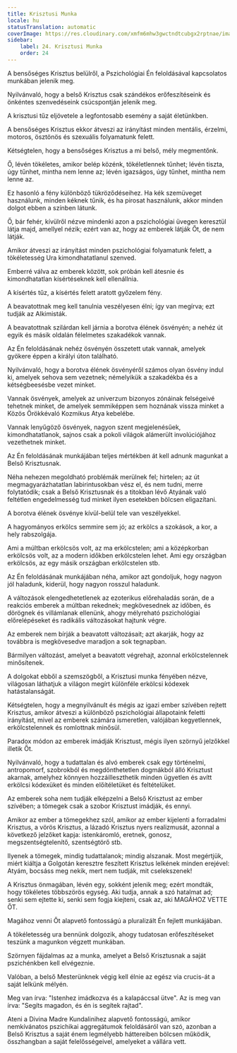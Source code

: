 ```yaml
---
title: Krisztusi Munka
locale: hu
statusTranslation: automatic
coverImage: https://res.cloudinary.com/xmfm6mhw3gwctndtcubgx2rptnae/image/upload/v1741354419/small_cover_la_gran_rebelion_28716e29d2.webp
sidebar:
    label: 24. Krisztusi Munka
    order: 24
---
```

A bensőséges Krisztus belülről, a Pszichológiai Én feloldásával kapcsolatos munkában jelenik meg.

Nyilvánvaló, hogy a belső Krisztus csak szándékos erőfeszítéseink és önkéntes szenvedéseink csúcspontján jelenik meg.

A krisztusi tűz eljövetele a legfontosabb esemény a saját életünkben.

A bensőséges Krisztus ekkor átveszi az irányítást minden mentális, érzelmi, motoros, ösztönös és szexuális folyamatunk felett.

Kétségtelen, hogy a bensőséges Krisztus a mi belső, mély megmentőnk.

Ő, lévén tökéletes, amikor belép közénk, tökéletlennek tűnhet; lévén tiszta, úgy tűnhet, mintha nem lenne az; lévén igazságos, úgy tűnhet, mintha nem lenne az.

Ez hasonló a fény különböző tükröződéseihez. Ha kék szemüveget használunk, minden kéknek tűnik, és ha pirosat használunk, akkor minden dolgot ebben a színben látunk.

Ő, bár fehér, kívülről nézve mindenki azon a pszichológiai üvegen keresztül látja majd, amellyel nézik; ezért van az, hogy az emberek látják Őt, de nem látják.

Amikor átveszi az irányítást minden pszichológiai folyamatunk felett, a tökéletesség Ura kimondhatatlanul szenved.

Emberré válva az emberek között, sok próbán kell átesnie és kimondhatatlan kísértéseknek kell ellenállnia.

A kísértés tűz, a kísértés felett aratott győzelem fény.

A beavatottnak meg kell tanulnia veszélyesen élni; így van megírva; ezt tudják az Alkimisták.

A beavatottnak szilárdan kell járnia a borotva élének ösvényén; a nehéz út egyik és másik oldalán félelmetes szakadékok vannak.

Az Én feloldásának nehéz ösvényén összetett utak vannak, amelyek gyökere éppen a királyi úton található.

Nyilvánvaló, hogy a borotva élének ösvényéről számos olyan ösvény indul ki, amelyek sehova sem vezetnek; némelyikük a szakadékba és a kétségbeesésbe vezet minket.

Vannak ösvények, amelyek az univerzum bizonyos zónáinak felségeivé tehetnek minket, de amelyek semmiképpen sem hoznának vissza minket a Közös Örökkévaló Kozmikus Atya kebelébe.

Vannak lenyűgöző ösvények, nagyon szent megjelenésűek, kimondhatatlanok, sajnos csak a pokoli világok alámerült involúciójához vezethetnek minket.

Az Én feloldásának munkájában teljes mértékben át kell adnunk magunkat a Belső Krisztusnak.

Néha nehezen megoldható problémák merülnek fel; hirtelen; az út megmagyarázhatatlan labirintusokban vész el, és nem tudni, merre folytatódik; csak a Belső Krisztusnak és a titokban lévő Atyának való feltétlen engedelmesség tud minket ilyen esetekben bölcsen eligazítani.

A borotva élének ösvénye kívül-belül tele van veszélyekkel.

A hagyományos erkölcs semmire sem jó; az erkölcs a szokások, a kor, a hely rabszolgája.

Ami a múltban erkölcsös volt, az ma erkölcstelen; ami a középkorban erkölcsös volt, az a modern időkben erkölcstelen lehet. Ami egy országban erkölcsös, az egy másik országban erkölcstelen stb.

Az Én feloldásának munkájában néha, amikor azt gondoljuk, hogy nagyon jól haladunk, kiderül, hogy nagyon rosszul haladunk.

A változások elengedhetetlenek az ezoterikus előrehaladás során, de a reakciós emberek a múltban rekednek; megkövesednek az időben, és dörögnek és villámlanak ellenünk, ahogy mélyreható pszichológiai előrelépéseket és radikális változásokat hajtunk végre.

Az emberek nem bírják a beavatott változásait; azt akarják, hogy az továbbra is megkövesedve maradjon a sok tegnapban.

Bármilyen változást, amelyet a beavatott végrehajt, azonnal erkölcstelennek minősítenek.

A dolgokat ebből a szemszögből, a Krisztusi munka fényében nézve, világosan láthatjuk a világon megírt különféle erkölcsi kódexek hatástalanságát.

Kétségtelen, hogy a megnyilvánult és mégis az igazi ember szívében rejtett Krisztus, amikor átveszi a különböző pszichológiai állapotaink feletti irányítást, mivel az emberek számára ismeretlen, valójában kegyetlennek, erkölcstelennek és romlottnak minősül.

Paradox módon az emberek imádják Krisztust, mégis ilyen szörnyű jelzőkkel illetik Őt.

Nyilvánvaló, hogy a tudattalan és alvó emberek csak egy történelmi, antropomorf, szobrokból és megdönthetetlen dogmákból álló Krisztust akarnak, amelyhez könnyen hozzáilleszthetik minden ügyetlen és avítt erkölcsi kódexüket és minden előítéletüket és feltételüket.

Az emberek soha nem tudják elképzelni a Belső Krisztust az ember szívében; a tömegek csak a szobor Krisztust imádják, és ennyi.

Amikor az ember a tömegekhez szól, amikor az ember kijelenti a forradalmi Krisztus, a vörös Krisztus, a lázadó Krisztus nyers realizmusát, azonnal a következő jelzőket kapja: istenkáromló, eretnek, gonosz, megszentségtelenítő, szentségtörő stb.

Ilyenek a tömegek, mindig tudattalanok; mindig alszanak. Most megértjük, miért kiáltja a Golgotán keresztre feszített Krisztus lelkének minden erejével: Atyám, bocsáss meg nekik, mert nem tudják, mit cselekszenek!

A Krisztus önmagában, lévén egy, sokként jelenik meg; ezért mondták, hogy tökéletes többszörös egység. Aki tudja, annak a szó hatalmat ad; senki sem ejtette ki, senki sem fogja kiejteni, csak az, aki MAGÁHOZ VETTE ŐT.

Magához venni Őt alapvető fontosságú a pluralizált Én fejlett munkájában.

A tökéletesség ura bennünk dolgozik, ahogy tudatosan erőfeszítéseket teszünk a magunkon végzett munkában.

Szörnyen fájdalmas az a munka, amelyet a Belső Krisztusnak a saját pszichénkben kell elvégeznie.

Valóban, a belső Mesterünknek végig kell élnie az egész via crucis-át a saját lelkünk mélyén.

Meg van írva: "Istenhez imádkozva és a kalapáccsal ütve". Az is meg van írva: "Segíts magadon, és én is segítek rajtad".

Ateni a Divina Madre Kundalinihez alapvető fontosságú, amikor nemkívánatos pszichikai aggregátumok feloldásáról van szó, azonban a Belső Krisztus a saját énem legmélyebb háttereiben bölcsen működik, összhangban a saját felelősségeivel, amelyeket a vállára vett.

